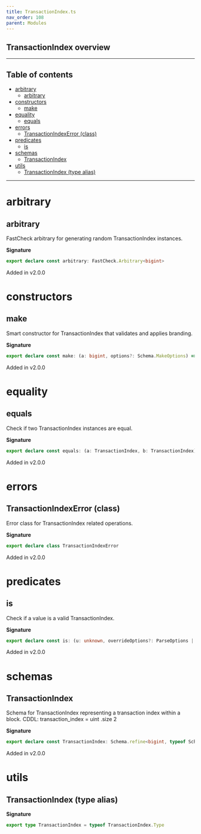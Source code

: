 ```yaml
---
title: TransactionIndex.ts
nav_order: 108
parent: Modules
---
```


## TransactionIndex overview

---

<h2 className="text-delta">Table of contents</h2>

- [arbitrary](#arbitrary)
  - [arbitrary](#arbitrary-1)
- [constructors](#constructors)
  - [make](#make)
- [equality](#equality)
  - [equals](#equals)
- [errors](#errors)
  - [TransactionIndexError (class)](#transactionindexerror-class)
- [predicates](#predicates)
  - [is](#is)
- [schemas](#schemas)
  - [TransactionIndex](#transactionindex)
- [utils](#utils)
  - [TransactionIndex (type alias)](#transactionindex-type-alias)

---

# arbitrary

## arbitrary

FastCheck arbitrary for generating random TransactionIndex instances.

**Signature**

```ts
export declare const arbitrary: FastCheck.Arbitrary<bigint>
```

Added in v2.0.0

# constructors

## make

Smart constructor for TransactionIndex that validates and applies branding.

**Signature**

```ts
export declare const make: (a: bigint, options?: Schema.MakeOptions) => bigint
```

Added in v2.0.0

# equality

## equals

Check if two TransactionIndex instances are equal.

**Signature**

```ts
export declare const equals: (a: TransactionIndex, b: TransactionIndex) => boolean
```

Added in v2.0.0

# errors

## TransactionIndexError (class)

Error class for TransactionIndex related operations.

**Signature**

```ts
export declare class TransactionIndexError
```

Added in v2.0.0

# predicates

## is

Check if a value is a valid TransactionIndex.

**Signature**

```ts
export declare const is: (u: unknown, overrideOptions?: ParseOptions | number) => u is bigint
```

Added in v2.0.0

# schemas

## TransactionIndex

Schema for TransactionIndex representing a transaction index within a block.
CDDL: transaction_index = uint .size 2

**Signature**

```ts
export declare const TransactionIndex: Schema.refine<bigint, typeof Schema.BigIntFromSelf>
```

Added in v2.0.0

# utils

## TransactionIndex (type alias)

**Signature**

```ts
export type TransactionIndex = typeof TransactionIndex.Type
```
